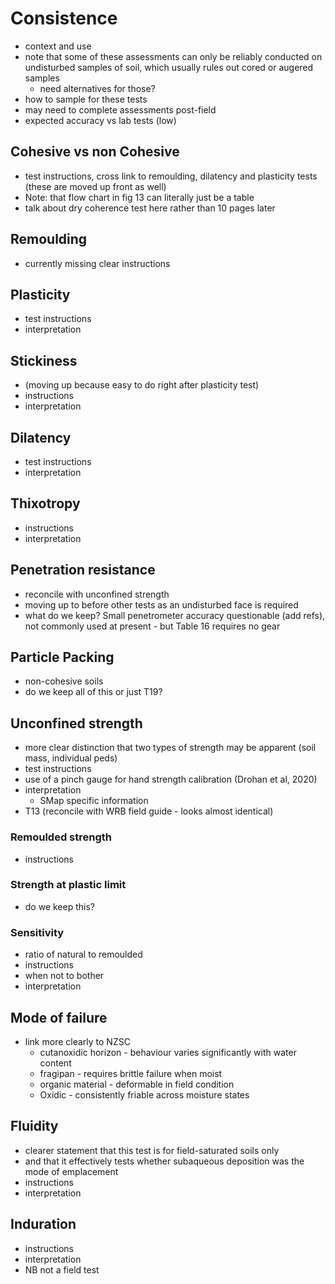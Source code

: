 # Consistence

-   context and use
-   note that some of these assessments can only be reliably conducted on undisturbed samples of soil, which usually rules out cored or augered samples
    -   need alternatives for those?
-   how to sample for these tests
-   may need to complete assessments post-field
-   expected accuracy vs lab tests (low)

## Cohesive vs non Cohesive

-   test instructions, cross link to remoulding, dilatency and plasticity tests (these are moved up front as well)
-   Note: that flow chart in fig 13 can literally just be a table
-   talk about dry coherence test here rather than 10 pages later

## Remoulding

-   currently missing clear instructions

## Plasticity

-   test instructions
-   interpretation

## Stickiness

-   (moving up because easy to do right after plasticity test)
-   instructions
-   interpretation

## Dilatency

-   test instructions
-   interpretation

## Thixotropy

-   instructions
-   interpretation

## Penetration resistance

-   reconcile with unconfined strength
-   moving up to before other tests as an undisturbed face is required
-   what do we keep? Small penetrometer accuracy questionable (add refs), not commonly used at present - but Table 16 requires no gear

## Particle Packing

-   non-cohesive soils
-   do we keep all of this or just T19?

## Unconfined strength

-   more clear distinction that two types of strength may be apparent (soil mass, individual peds)
-   test instructions
-   use of a pinch gauge for hand strength calibration (Drohan et al, 2020)
-   interpretation
    -   SMap specific information
-   T13 (reconcile with WRB field guide - looks almost identical)

### Remoulded strength

-   instructions

### Strength at plastic limit

-   do we keep this?

### Sensitivity

-   ratio of natural to remoulded
-   instructions
-   when not to bother
-   interpretation

## Mode of failure

-   link more clearly to NZSC
    -   cutanoxidic horizon - behaviour varies significantly with water content
    -   fragipan - requires brittle failure when moist
    -   organic material - deformable in field condition
    -   Oxidic - consistently friable across moisture states

## Fluidity

-   clearer statement that this test is for field-saturated soils only
-   and that it effectively tests whether subaqueous deposition was the mode of emplacement
-   instructions
-   interpretation

## Induration

-   instructions
-   interpretation
-   NB not a field test
